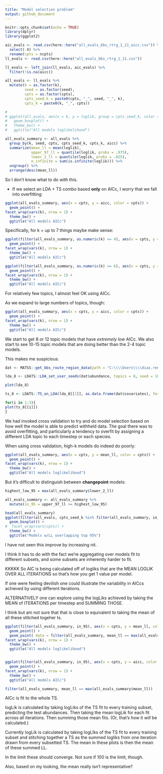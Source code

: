 ```yaml
---
title: "Model selection problem"
output: github_document
---
```


```r
knitr::opts_chunk$set(echo = TRUE)
library(dplyr)
library(ggplot2)

aic_evals <- read.csv(here::here("all_evals_bbs_rtrg_1_11_aicc.csv")) %>%
  select(-X) %>%
  rename(cpts = ncpts)
ll_evals <- read.csv(here::here("all_evals_bbs_rtrg_1_11.csv"))

ll_evals <- left_join(ll_evals, aic_evals) %>%
  filter(!is.na(aicc))

all_evals <- ll_evals %>%
  mutate(k = as.factor(k),
         seed = as.factor(seed),
         cpts = as.factor(cpts),
         cpts_seed_k = paste0(cpts, "_", seed, "_", k),
         cpts_k = paste0(k, "_", cpts))

# 
# ggplot(all_evals, aes(x = k, y = loglik, group = cpts_seed_k, color = cpts)) +
#   geom_boxplot() +
#   theme_bw() +
#   ggtitle("All models loglikelihood")

all_evals_summary <- all_evals %>%
  group_by(k, seed, cpts, cpts_seed_k, cpts_k, aicc) %>%
  summarize(mean_ll = mean(loglik),
            upper_97_ll = quantile(loglik, probs = .975),
            lower_2_ll = quantile(loglik, probs = .025),
            n_infinite = sum(is.infinite(loglik))) %>%
  ungroup() %>%
  arrange(desc(mean_ll))


```

So I don't know what to do with this.

* If we select an LDA + TS combo based **only** on AICc, I worry that we fall into overfitting:

```r
ggplot(all_evals_summary, aes(x = cpts, y = aicc, color = cpts)) +
  geom_point() +
facet_wrap(vars(k), nrow = 1) +
  theme_bw() +
  ggtitle("All models AICc")

```

Specifically, for k = up to 7 things maybe make sense:

```r

ggplot(filter(all_evals_summary, as.numeric(k) <= 4), aes(x = cpts, y = aicc, color = cpts)) +
  geom_point() +
facet_wrap(vars(k), nrow = 1) +
  theme_bw() +
  ggtitle("All models AICc")

ggplot(filter(all_evals_summary, as.numeric(k) <= 6), aes(x = cpts, y = aicc, color = cpts)) +
  geom_point() +
facet_wrap(vars(k), nrow = 1) +
  theme_bw() +
  ggtitle("All models AICc")

```

For relatively few topics, I almost feel OK using AICc. 

As we expand to large numbers of topics, though:

```r
ggplot(all_evals_summary, aes(x = cpts, y = aicc, color = cpts)) +
  geom_point() +
facet_wrap(vars(k), nrow = 1) +
  theme_bw() +
  ggtitle("All models AICc")
```

We start to get 8 or 12 topic models that have *extremely low* AICc. We also start to see 10-15 topic models that are doing better than the 2-4 topic models.

This makes me suspicious.

```r

dat <- MATSS::get_bbs_route_region_data(path = "C:\\\\Users\\\\diaz.renata\\\\Documents\\\\Datasets/breed-bird-survey-prepped/route1region11.RDS")

lda_8 <- LDATS::LDA_set_user_seeds(dat$abundance, topics = 8, seed = 184)

plot(lda_8)

ts_8 <- LDATS::TS_on_LDA(lda_8[[1]], as.data.frame(dat$covariates), formulas = ~1, nchangepoints = c(0:2), timename = "year", control = LDATS::TS_control(nit = 100))

for(i in 1:3){ 
plot(ts_8[[i]])
}
```


We had invoked cross validation to try and do model selection based on how well the model is able to predict withheld data. The goal there was to avoid overfitting, and particularly a tendency to overfit by assigning a different LDA topic to each timestep or each species. 

When using cross validation, high-k models do indeed do poorly:

```r
ggplot(all_evals_summary, aes(x = cpts, y = mean_ll, color = cpts)) +
  geom_point() +
facet_wrap(vars(k), nrow = 1) +
  theme_bw() +
  ggtitle("All models loglikelihood")
```

But it's difficult to distinguish between **changepoint** models:

```r
highest_low_95 = max(all_evals_summary$lower_2_ll)

all_evals_summary <- all_evals_summary %>%
  mutate(in_95 = upper_97_ll >= highest_low_95)

head(all_evals_summary)
ggplot(filter(all_evals, cpts_seed_k %in% filter(all_evals_summary, in_95)$cpts_seed_k), aes(x = k, y = loglik, group = cpts_seed_k, color = cpts)) +
  geom_boxplot() +
#  facet_wrap(vars(cpts)) +
  theme_bw() +
  ggtitle("Models w/LL overlapping top 95%")
```

I have not seen this improve by increasing nit.

I think it has to do with the fact we're aggregating over models fit to different subsets, and some subsets are inherently harder to fit. 


KKKKK So AIC is being calculated off of logliks that are the MEAN LOGLIK OVER ALL ITERATIONS so that's how you get 1 value per model.


If one were feeling devilish one could illustrate the variability in AICcs achieved by using different iterations.

ALTERNATIVELY one can explore using the logLiks achieved by taking the MEAN of ITERATIONS per timestep and SUMMING THOSE. 


I think but am not sure that that is close to equivalent to taking the mean of all these stitched togeher ts.

```r
ggplot(filter(all_evals_summary, in_95), aes(x = cpts, y = mean_ll, color = cpts)) +
  geom_point() +
  geom_point( data = filter(all_evals_summary, mean_ll == max(all_evals_summary$mean_ll)), aes(x = cpts, y = mean_ll), color = "black")+
facet_wrap(vars(k), nrow = 1) +
  theme_bw() +
  ggtitle("All models loglikelihood")


ggplot(filter(all_evals_summary, in_95), aes(x = cpts, y = aicc, color = cpts)) +
  geom_point() +
facet_wrap(vars(k), nrow = 1) +
  theme_bw() +
  ggtitle("All models AICc")

filter(all_evals_summary, mean_ll == max(all_evals_summary$mean_ll))


```

AICc is fit to the whole TS.

logLik is calculated by taking logLiks of the TS fit to every training subset, predicting the test abundances. Then taking the mean logLik for each fit across all iterations. Then summing those mean fits. (Or, that's how it *will* be calculated.)

Currently logLik is calculated by taking logLIks of the TS fit to every training subset and stitching together a TS as the summed logliks from one iteration drawn from every subsetted TS. The mean in these plots is then the mean of these summed LL.

In the limit these should converge. Not sure if 100 is the limit, though.

Also, based on my looking, the mean really isn't representative?


```r

```
